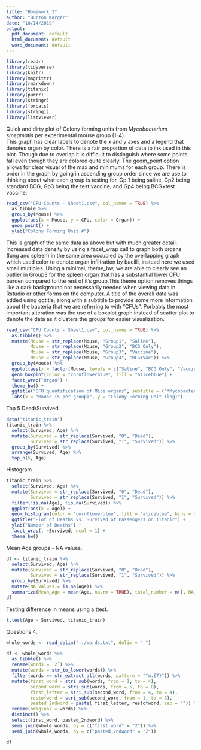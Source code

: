 ```yaml
---
title: "Homework_3"
author: "Burton Karger"
date: "10/14/2019"
output:
  pdf_document: default
  html_document: default
  word_document: default
---
```


```r
library(readr)
library(tidyverse)
library(knitr)
library(magrittr)
library(rmarkdown)
library(titanic)
library(purrr)
library(stringr)
library(forcats)
library(stringi)
library(listviewer)
```

Quick and dirty plot of Colony forming units from *Mycobacterium smegmatis* per experimental mouse group (1-4).  
This graph has clear labels to denote the x and y axes and a legend that denotes organ by color. There is a fair proportion of data to ink used in this plot. Though due to overlap it is difficult to distinguish where some points fall even though they are colored quite clearly. The geom_point option allows for clear visual of the max and minimums for each group. There is order in the graph by going in ascending group order since we are use to thinking about what each group is testing for, Gp 1 being saline, Gp2 being standard BCG, Gp3 being the test vaccine, and Gp4 being BCG+test vaccine.
```r
read_csv("CFU Counts - Sheet1.csv", col_names = TRUE) %>% 
  as_tibble %>% 
  group_by(Mouse) %>% 
  ggplot(aes(x = Mouse, y = CFU, color = Organ)) +
  geom_point() +
  ylab("Colony Forming Unit #")
```
  
This is graph of the same data as above but with much greater detail. Increased data density by using a facet_wrap call to graph both organs (lung and spleen) in the same area occupied by the overlapping graph which used color to denote organ infiltration by bacilli, instead here we used small multiples. Using a minimal, theme_bw, we are able to clearly see an outlier in Group3 for the spleen organ that has a substantial lower CFU burden compared to the rest of it's group.This theme option removes things like a dark background not necessarily needed when viewing data in Rstudio or other forms on the computer. A title of the overall data was added using ggtitle, along with a subtitile to provide some more information about the bacteria that we are referring to with "CFUs". Porbably the most important alteration was the use of a boxplot graph instead of scatter plot to denote the data as it clusters the groups for easier visualization. 
```r
read_csv("CFU Counts - Sheet1.csv", col_names = TRUE) %>% 
  as.tibble() %>% 
  mutate(Mouse = str_replace(Mouse, "Group1", "Saline"),
         Mouse = str_replace(Mouse, "Group2", "BCG Only"),
         Mouse = str_replace(Mouse, "Group3", "Vaccine"),
         Mouse = str_replace(Mouse, "Group4", "BCG+Vac")) %>% 
  group_by(Mouse) %>% 
  ggplot(aes(x = factor(Mouse, levels = c("Saline", "BCG Only", "Vaccine", "BCG+Vac")), y = CFU)) +
  geom_boxplot(color = "cornflowerblue", fill = "aliceblue") +
  facet_wrap("Organ") +
  theme_bw() +
  ggtitle("CFU quantification of Mice organs", subtitle = ("*Mycobacterium smegmatis*")) +
  labs(x = "Mouse (5 per group)", y = "Colony Forming Unit (log)")
```
Top 5 Dead/Survived.
```r
data("titanic_train")
titanic_train %>%
  select(Survived, Age) %>%
  mutate(Survived = str_replace(Survived, "0", "Dead"),
         Survived = str_replace(Survived, "1", "Survived")) %>%
  group_by(Survived) %>% 
  arrange(Survived, Age) %>% 
  top_n(5, Age)
```
Histogram
```r
titanic_train %>%
  select(Survived, Age) %>%
  mutate(Survived = str_replace(Survived, "0", "Dead"),
         Survived = str_replace(Survived, "1", "Survived")) %>% 
  filter(!is.na(Age), !is.na(Survived)) %>% 
  ggplot(aes(x = Age)) +
  geom_histogram(color = "cornflowerblue", fill = "aliceblue", bins = 30) +
  ggtitle("Plot of Deaths vs. Survived of Passengers on Titanic") +
  ylab("Number of Deaths") +
  facet_wrap(. ~Survived, ncol = 1) +
  theme_bw()
```
Mean Age groups - NA values.
```r
df <- titanic_train %>%
  select(Survived, Age) %>%
  mutate(Survived = str_replace(Survived, "0", "Dead"),
         Survived = str_replace(Survived, "1", "Survived")) %>%
  group_by(Survived) %>% 
  mutate(NA_Values = is.na(Age)) %>%
  summarize(Mean_Age = mean(Age, na.rm = TRUE), total_number = n(), NA_Values = sum(NA_Values)) 
df
```
Testing difference in means using a ttest. 
```r
t.test(Age ~ Survived, titanic_train)
```
Questions 4.
```r
whole_words <- read_delim("../words.txt", delim = " ")

df <- whole_words %>% 
  as_tibble() %>% 
  rename(words = `2`) %>% 
  mutate(words = str_to_lower(words)) %>% 
  filter(words == str_extract_all(words, pattern = "^m.{7}")) %>%
  mutate(first_word = stri_sub(words, from = 1, to = 4),
         second_word = stri_sub(words, from = 5, to = 8),
         first_letter = stri_sub(second_word, from = 4, to = 4),
         restofword = stri_sub(second_word, from = 1, to = 3),
         pasted_2ndword = paste( first_letter, restofword, sep = "")) %>% 
  rename(original = words) %>% 
  distinct() %>% 
  select(first_word, pasted_2ndword) %>% 
  semi_join(whole_words, by = c("first_word" = "2")) %>% 
  semi_join(whole_words, by = c("pasted_2ndword" = "2"))

df
```

